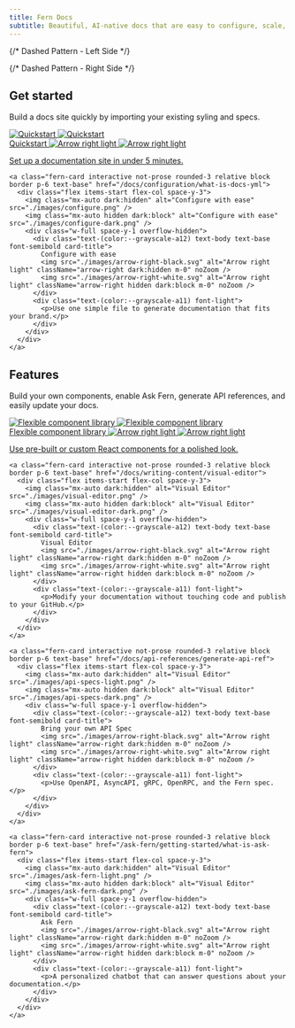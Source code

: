 ```yaml
---
title: Fern Docs
subtitle: Beautiful, AI-native docs that are easy to configure, scale, and edit.
---
```


<div className="docs-homepage">
  {/* Dashed Pattern - Left Side */}
  <div className="dashed-pattern-left"></div>

  {/* Dashed Pattern - Right Side */}
  <div className="dashed-pattern-right"></div>

  <h2>Get started</h2>
  <p>Build a docs site quickly by importing your existing syling and specs.</p>

  <CardGroup cols={2}>
    <a class="fern-card interactive not-prose relative block p-6 text-base" href="/docs/getting-started/quickstart">
      <div class="flex items-start flex-col space-y-3">
        <img class="mx-auto dark:hidden" alt="Quickstart" src="./images/quickstart.png" />
        <img class="mx-auto hidden dark:block" alt="Quickstart" src="./images/quickstart-dark.png" />
        <div class="w-full space-y-1 overflow-hidden">
          <div class="text-(color:--grayscale-a12) text-body text-base font-semibold card-title">
            Quickstart
            <img src="./images/arrow-right-black.svg" alt="Arrow right light" className="arrow-right dark:hidden m-0" noZoom />
            <img src="./images/arrow-right-white.svg" alt="Arrow right light" className="arrow-right hidden dark:block m-0" noZoom />
          </div>
          <div class="text-(color:--grayscale-a11) font-light">
            <p>Set up a documentation site in under 5 minutes.</p>
          </div>
        </div>
      </div>
    </a>
    
    <a class="fern-card interactive not-prose rounded-3 relative block border p-6 text-base" href="/docs/configuration/what-is-docs-yml">
      <div class="flex items-start flex-col space-y-3">
        <img class="mx-auto dark:hidden" alt="Configure with ease" src="./images/configure.png" />
        <img class="mx-auto hidden dark:block" alt="Configure with ease" src="./images/configure-dark.png" />
        <div class="w-full space-y-1 overflow-hidden">
          <div class="text-(color:--grayscale-a12) text-body text-base font-semibold card-title">
            Configure with ease
            <img src="./images/arrow-right-black.svg" alt="Arrow right light" className="arrow-right dark:hidden m-0" noZoom />
            <img src="./images/arrow-right-white.svg" alt="Arrow right light" className="arrow-right hidden dark:block m-0" noZoom />
          </div>
          <div class="text-(color:--grayscale-a11) font-light">
            <p>Use one simple file to generate documentation that fits your brand.</p>
          </div>
        </div>
      </div>
    </a>
  </CardGroup>

  <h2>Features</h2>
  <p>Build your own components, enable Ask Fern, generate API references, and easily update your docs.</p>

  <CardGroup cols={2}>
    <a class="fern-card interactive not-prose rounded-3 relative block border p-6 text-base" href="/docs/writing-content/components/overview">
      <div class="flex items-start flex-col space-y-3">
        <img class="mx-auto dark:hidden" alt="Flexible component library" src="./images/component-library.png" />
        <img class="mx-auto hidden dark:block" alt="Flexible component library" src="./images/component-library-dark.png" />
        <div class="w-full space-y-1 overflow-hidden">
          <div class="text-(color:--grayscale-a12) text-body text-base font-semibold card-title">
            Flexible component library
            <img src="./images/arrow-right-black.svg" alt="Arrow right light" className="arrow-right dark:hidden m-0" noZoom />
            <img src="./images/arrow-right-white.svg" alt="Arrow right light" className="arrow-right hidden dark:block m-0" noZoom />
          </div>
          <div class="text-(color:--grayscale-a11) font-light">
            <p>Use pre-built or custom React components for a polished look.</p>
          </div>
        </div>
      </div>
    </a>
    
    <a class="fern-card interactive not-prose rounded-3 relative block border p-6 text-base" href="/docs/writing-content/visual-editor">
      <div class="flex items-start flex-col space-y-3">
        <img class="mx-auto dark:hidden" alt="Visual Editor" src="./images/visual-editor.png" />
        <img class="mx-auto hidden dark:block" alt="Visual Editor" src="./images/visual-editor-dark.png" />
        <div class="w-full space-y-1 overflow-hidden">
          <div class="text-(color:--grayscale-a12) text-body text-base font-semibold card-title">
            Visual Editor
            <img src="./images/arrow-right-black.svg" alt="Arrow right light" className="arrow-right dark:hidden m-0" noZoom />
            <img src="./images/arrow-right-white.svg" alt="Arrow right light" className="arrow-right hidden dark:block m-0" noZoom />
          </div>
          <div class="text-(color:--grayscale-a11) font-light">
            <p>Modify your documentation without touching code and publish to your GitHub.</p>
          </div>
        </div>
      </div>
    </a>

    <a class="fern-card interactive not-prose rounded-3 relative block border p-6 text-base" href="/docs/api-references/generate-api-ref">
      <div class="flex items-start flex-col space-y-3">
        <img class="mx-auto dark:hidden" alt="Visual Editor" src="./images/api-specs-light.png" />
        <img class="mx-auto hidden dark:block" alt="Visual Editor" src="./images/api-specs-dark.png" />
        <div class="w-full space-y-1 overflow-hidden">
          <div class="text-(color:--grayscale-a12) text-body text-base font-semibold card-title">
            Bring your own API Spec
            <img src="./images/arrow-right-black.svg" alt="Arrow right light" className="arrow-right dark:hidden m-0" noZoom />
            <img src="./images/arrow-right-white.svg" alt="Arrow right light" className="arrow-right hidden dark:block m-0" noZoom />
          </div>
          <div class="text-(color:--grayscale-a11) font-light">
            <p>Use OpenAPI, AsyncAPI, gRPC, OpenRPC, and the Fern spec.</p>
          </div>
        </div>
      </div>
    </a>

    <a class="fern-card interactive not-prose rounded-3 relative block border p-6 text-base" href="/ask-fern/getting-started/what-is-ask-fern">
      <div class="flex items-start flex-col space-y-3">
        <img class="mx-auto dark:hidden" alt="Visual Editor" src="./images/ask-fern-light.png" />
        <img class="mx-auto hidden dark:block" alt="Visual Editor" src="./images/ask-fern-dark.png" />
        <div class="w-full space-y-1 overflow-hidden">
          <div class="text-(color:--grayscale-a12) text-body text-base font-semibold card-title">
            Ask Fern
            <img src="./images/arrow-right-black.svg" alt="Arrow right light" className="arrow-right dark:hidden m-0" noZoom />
            <img src="./images/arrow-right-white.svg" alt="Arrow right light" className="arrow-right hidden dark:block m-0" noZoom />
          </div>
          <div class="text-(color:--grayscale-a11) font-light">
            <p>A personalized chatbot that can answer questions about your documentation.</p>
          </div>
        </div>
      </div>
    </a>
  </CardGroup> 
  </div>
